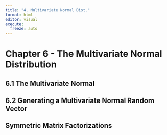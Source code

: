 ```yaml
---
title: "4. Multivariate Normal Dist."
format: html
editor: visual
execute:
  freeze: auto
---
```


# Chapter 6 - The Multivariate Normal Distribution

## 6.1 The Multivariate Normal

## 6.2 Generating a Multivariate Normal Random Vector

## Symmetric Matrix Factorizations
